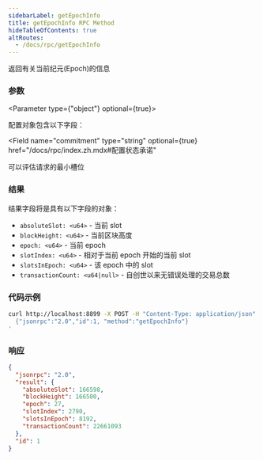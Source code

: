 ```yaml
---
sidebarLabel: getEpochInfo
title: getEpochInfo RPC Method
hideTableOfContents: true
altRoutes:
  - /docs/rpc/getEpochInfo
---
```


返回有关当前纪元(Epoch)的信息

<DocSideBySide>

<DocLeftSide>

### 参数

<Parameter type={"object"} optional={true}>

配置对象包含以下字段：

<Field
  name="commitment"
  type="string"
  optional={true}
  href="/docs/rpc/index.zh.mdx#配置状态承诺"
></Field>

<Field name="minContextSlot" type="number" optional={true}>
  可以评估请求的最小槽位
</Field>

</Parameter>

### 结果

结果字段将是具有以下字段的对象：

- `absoluteSlot: <u64>` - 当前 slot
- `blockHeight: <u64>` - 当前区块高度
- `epoch: <u64>` - 当前 epoch
- `slotIndex: <u64>` - 相对于当前 epoch 开始的当前 slot
- `slotsInEpoch: <u64>` - 该 epoch 中的 slot
- `transactionCount: <u64|null>` - 自创世以来无错误处理的交易总数

</DocLeftSide>
<DocRightSide>

### 代码示例

```bash
curl http://localhost:8899 -X POST -H "Content-Type: application/json" -d '
  {"jsonrpc":"2.0","id":1, "method":"getEpochInfo"}
'
```

### 响应

```json
{
  "jsonrpc": "2.0",
  "result": {
    "absoluteSlot": 166598,
    "blockHeight": 166500,
    "epoch": 27,
    "slotIndex": 2790,
    "slotsInEpoch": 8192,
    "transactionCount": 22661093
  },
  "id": 1
}
```

</DocRightSide>
</DocSideBySide>
